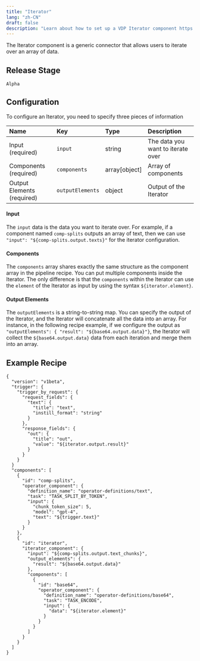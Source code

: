 ```yaml
---
title: "Iterator"
lang: "zh-CN"
draft: false
description: "Learn about how to set up a VDP Iterator component https://github.com/instill-ai/instill-core"
---
```


The Iterator component is a generic connector that allows users to iterate over an array of data.

## Release Stage

`Alpha`

## Configuration

To configure an Iterator, you need to specify three pieces of information


| Name | Key | Type | Description |
| :--- | :--- | :--- | :--- |
| Input (required) | `input` | string | The data you want to iterate over |
| Components (required) | `components` | array[object] | Array of components |
| Output Elements (required) | `outputElements` | object | Output of the Iterator|




#### Input
The `input` data is the data you want to iterate over. For example, if a component named `comp-splits` outputs an array of text, then we can use `"input": "${comp-splits.output.texts}"` for the iterator configuration.

#### Components
The `components` array shares exactly the same structure as the component array in the pipeline recipe. You can put multiple components inside the Iterator. The only difference is that the `components` within the Iterator can use the `element` of the Iterator as input by using the syntax `${iterator.element}`.

#### Output Elements
The `outputElements` is a string-to-string map. You can specify the output of the Iterator, and the Iterator will concatenate all the data into an array. For instance, in the following recipe example, if we configure the output as `"outputElements": { "result": "${base64.output.data}"}`, the Iterator will collect the `${base64.output.data}` data from each iteration and merge them into an array.


## Example Recipe

```
{
  "version": "v1beta",
  "trigger": {
    "trigger_by_request": {
      "request_fields": {
        "text": {
          "title": "text",
          "instill_format": "string"
        }
      },
      "response_fields": {
        "out": {
          "title": "out",
          "value": "${iterator.output.result}"
        }
      }
    }
  }
  "components": [
    {
      "id": "comp-splits",
      "operator_component": {
        "definition_name": "operator-definitions/text",
        "task": "TASK_SPLIT_BY_TOKEN",
        "input": {
          "chunk_token_size": 5,
          "model": "gpt-4",
          "text": "${trigger.text}"
        }
      }
    },
    {
      "id": "iterator",
      "iterator_component": {
        "input": "${comp-splits.output.text_chunks}",
        "output_elements": {
          "result": "${base64.output.data}"
        },
        "components": [
          {
            "id": "base64",
            "operator_component": {
              "definition_name": "operator-definitions/base64",
              "task": "TASK_ENCODE",
              "input": {
                "data": "${iterator.element}"
              }
            }
          }
        ]
      }
    }
  ]
}
```